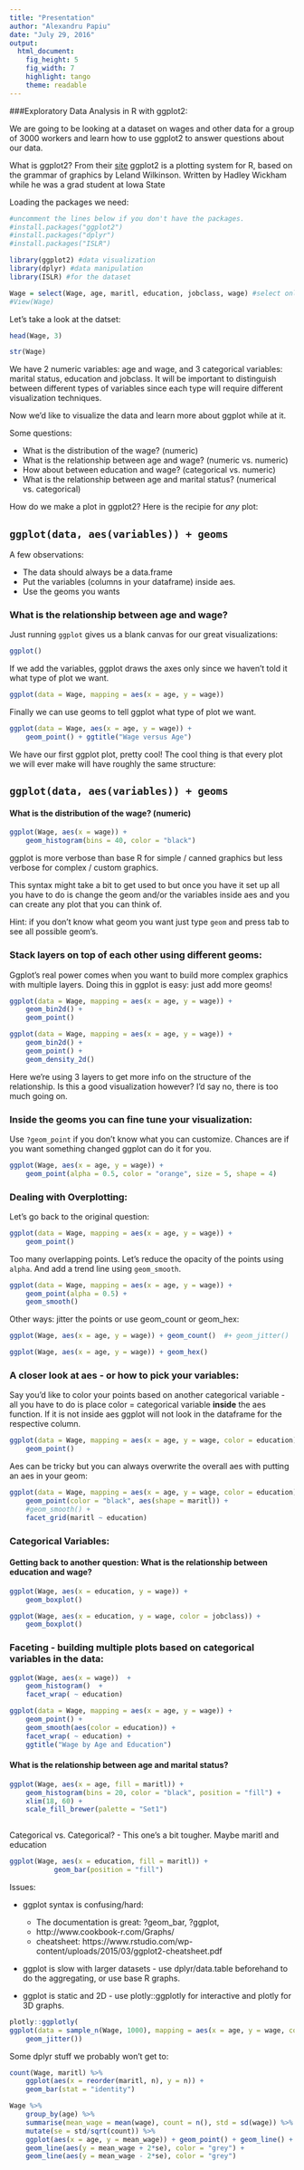 ```yaml
---
title: "Presentation"
author: "Alexandru Papiu"
date: "July 29, 2016"
output:
  html_document:
    fig_height: 5
    fig_width: 7
    highlight: tango
    theme: readable
---
```


###Exploratory Data Analysis in R with ggplot2:


We are going to be looking at a dataset on wages and other data for a group of 3000 workers and learn how to use ggplot2 to answer questions about our data. 

What is ggplot2? From their [site](http://ggplot2.org/) ggplot2 is a plotting system for R, based on the grammar of graphics by Leland Wilkinson. Written by Hadley Wickham while he was a grad student at Iowa State


Loading the packages we need:
```r
#uncomment the lines below if you don't have the packages.
#install.packages("ggplot2")
#install.packages("dplyr")
#install.packages("ISLR")

library(ggplot2) #data visualization
library(dplyr) #data manipulation
library(ISLR) #for the dataset
```



```r
Wage = select(Wage, age, maritl, education, jobclass, wage) #select only some columns to make life easier
#View(Wage)
```

Let's take a look at the datset:

```r
head(Wage, 3)
```

```r
str(Wage)
```

We have 2 numeric variables: age and wage, and 3 categorical variables: marital status, education and jobclass. It will be important to distinguish between different types of variables since each type will require different visualization techniques.

Now we'd like to visualize the data and learn more about ggplot while at it.

Some questions:   

- What is the distribution of the wage? (numeric)
- What is the relationship between age and wage? (numeric vs. numeric)
- How about between education and wage? (categorical vs. numeric)
- What is the relationship between age and marital status? (numerical vs. categorical)


How do we make a plot in ggplot2? 
Here is the recipie for _any_ plot:

## `ggplot(data, aes(variables)) + geoms`

A few observations:

- The data should always be a data.frame
- Put the variables (columns in your dataframe) inside aes.
- Use the geoms you wants


### What is the relationship between age and wage?

Just running `ggplot` gives us a blank canvas for our great visualizations:
```r
ggplot()
```

If we add the variables, ggplot draws the axes only since we haven't told it what type of plot we want.

```r
ggplot(data = Wage, mapping = aes(x = age, y = wage))
```


Finally we can use geoms to tell ggplot what type of plot we want.

```r
ggplot(data = Wage, aes(x = age, y = wage)) + 
    geom_point() + ggtitle("Wage versus Age")
```

We have our first ggplot plot, pretty cool! The cool thing is that every plot we will ever make will have roughly the same structure:

## `ggplot(data, aes(variables)) + geoms`


#### What is the distribution of the wage? (numeric) 

```r
ggplot(Wage, aes(x = wage)) +
    geom_histogram(bins = 40, color = "black") 
```


ggplot is more verbose than base R for simple / canned graphics but less verbose for complex / custom graphics.

This syntax might take a bit to get used to but once you have it set up all you have to do is change the geom and/or the variables inside aes and you can create any plot that you can think of.


Hint: if you don't know what geom you want just type `geom` and press tab to see all possible geom's.

### Stack layers on top of each other using different geoms: 

Ggplot's real power comes when you want to build more complex graphics with multiple layers. Doing this in ggplot is easy: just add more geoms!

```r
ggplot(data = Wage, mapping = aes(x = age, y = wage)) +
    geom_bin2d() +
    geom_point()

```

```r
ggplot(data = Wage, mapping = aes(x = age, y = wage)) +
    geom_bin2d() +
    geom_point() +
    geom_density_2d()
```

Here we're using 3 layers to get more info on the structure of the relationship. Is this a good visualization however? I'd say no, there is too much going on.

### Inside the geoms you can fine tune your visualization:

Use `?geom_point` if you don't know what you can customize. Chances are if you want something changed ggplot can do it for you.

```r
ggplot(Wage, aes(x = age, y = wage)) +
    geom_point(alpha = 0.5, color = "orange", size = 5, shape = 4) 
```

### Dealing with Overplotting:

Let's go back to the original question:

```r
ggplot(data = Wage, mapping = aes(x = age, y = wage)) +
    geom_point()
```

Too many overlapping points. Let's reduce the opacity of the points using `alpha`. And add a trend line using `geom_smooth`.

```r
ggplot(data = Wage, mapping = aes(x = age, y = wage)) +
    geom_point(alpha = 0.5) +
    geom_smooth()
```

Other ways: jitter the points or use geom_count or geom_hex:

```r
ggplot(Wage, aes(x = age, y = wage)) + geom_count()  #+ geom_jitter()
```

```r
ggplot(Wage, aes(x = age, y = wage)) + geom_hex()
```


### A closer look at aes - or how to pick your variables:
Say you'd like to color your points based on another categorical variable - all you have to do is place color =  categorical variable **inside** the aes function. If it is not inside aes ggplot will not look in the dataframe for the respective column.

```r
ggplot(data = Wage, mapping = aes(x = age, y = wage, color = education)) +
    geom_point()
```

Aes can be tricky but you can always overwrite the overall aes with putting an aes in your geom:

```r
ggplot(data = Wage, mapping = aes(x = age, y = wage, color = education)) +
    geom_point(color = "black", aes(shape = maritl)) +
    #geom_smooth() +
    facet_grid(maritl ~ education)
```



### Categorical Variables:

#### Getting back to another question: What is the relationship between education and wage? 


```r
ggplot(Wage, aes(x = education, y = wage)) +
    geom_boxplot()
```



```r
ggplot(Wage, aes(x = education, y = wage, color = jobclass)) +
    geom_boxplot() 
```


### Faceting - building multiple plots based on categorical variables in the data:

```r
ggplot(Wage, aes(x = wage))  +
    geom_histogram()  +
    facet_wrap( ~ education)
```


```r
ggplot(data = Wage, mapping = aes(x = age, y = wage)) +
    geom_point() +
    geom_smooth(aes(color = education)) +
    facet_wrap( ~ education) +
    ggtitle("Wage by Age and Education")
```


#### What is the relationship between age and marital status?

```r
ggplot(Wage, aes(x = age, fill = maritl)) + 
    geom_histogram(bins = 20, color = "black", position = "fill") + 
    xlim(18, 60) + 
    scale_fill_brewer(palette = "Set1")
    
```


Categorical vs. Categorical? - This one's a bit tougher.
Maybe maritl and education


```r
ggplot(Wage, aes(x = education, fill = maritl)) +
           geom_bar(position = "fill") 
```





Issues:

- ggplot syntax is confusing/hard: 
    - The documentation is great: ?geom_bar, ?ggplot,
    - http://www.cookbook-r.com/Graphs/ 
    - cheatsheet: https://www.rstudio.com/wp-content/uploads/2015/03/ggplot2-cheatsheet.pdf

- ggplot is slow with larger datasets - use dplyr/data.table beforehand to do the aggregating, or use base R graphs.

- ggplot is static and 2D - use plotly::ggplotly for interactive and plotly for 3D graphs.



```r
plotly::ggplotly(
ggplot(data = sample_n(Wage, 1000), mapping = aes(x = age, y = wage, color = education)) +
    geom_jitter())
```

Some dplyr stuff we probably won't get to:

```r
count(Wage, maritl) %>% 
    ggplot(aes(x = reorder(maritl, n), y = n)) +
    geom_bar(stat = "identity")
```

```r

Wage %>% 
    group_by(age) %>% 
    summarise(mean_wage = mean(wage), count = n(), std = sd(wage)) %>% 
    mutate(se = std/sqrt(count)) %>% 
    ggplot(aes(x = age, y = mean_wage)) + geom_point() + geom_line() +
    geom_line(aes(y = mean_wage + 2*se), color = "grey") +
    geom_line(aes(y = mean_wage - 2*se), color = "grey")
```



